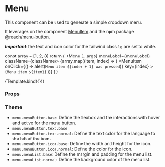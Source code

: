 
<Meta title="Components/Menu/Menu" component={Menu} />

# Menu

This component can be used to generate a simple dropdown menu.

It leverages on the component [MenuItem](/docs/components-menu-menuitem--default-story) and the npm package [@reach/menu-button](https://www.npmjs.com/package/@reach/menu-button).

_**Important**_: the text and icon color for the tailwind class `lg` are set to white.

  const array = [1, 2, 3]
  return (
    <Menu {...args} menuLabel={menuLabel} className={className}>
      {array.map((item, index) => (
        <MenuItem
          onClick={() => alert(`Menu item ${index + 1} was pressed`)}
          key={index}
        >
          {`Menu item ${item}`}
        </MenuItem>
      ))}
    </Menu>
  )
}

<Canvas>
  <Story
    name="Default"
    args={{
      menuLabel: 'Menu',
      className: 'lg:bg-primary',
      text: 'Menu',
    }}
  >
    {Template.bind({})}
  </Story>
</Canvas>

### Props

<ArgsTable story="Default" />

### Theme

- `menu.menuButton.base`: Define the flexbox and the interactions with hover and active for the menu button.
- `menu.menuButton.text.base`
- `menu.menuButton.text.normal`: Define the text color for the language to the left of the icon.
- `menu.menuButton.icon.base`: Define the width and height for the icon.
- `menu.menuButton.icon.normal`: Define the color for the icon.
- `menu.menuList.base`: Define the margin and padding for the menu list.
- `menu.menuList.normal`: Define the background color of the menu list.
